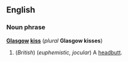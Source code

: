 ==English==
===Noun phrase===
'''[[Glasgow]] [[kiss]]''' (''plural'' '''Glasgow kisses''')

#(''British'') (''euphemistic, jocular'') A [[headbutt]].